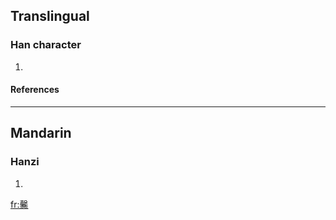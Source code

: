 ==Translingual==
===Han character===
{{Han char|rn=79|rad=殳|as=19|sn=23|four=4722<sub>7</sub>|canj=土水竹大月 (GEHKB)}}
# {{defn|Han|sort=殳19}}
====References====
{{Han ref|kx=0588.170|dkj=16711|dj=0980.220|hdz=32168.120|uh=6BCA|ud=27594|bh=F7E3|bd=63459}}

----
==Mandarin==
===Hanzi===
{{cmn-hanzi|pin=[[xiāo]] ([[xiao1]])|wg=hsiao<sup>1</sup>}}
# {{defn|Mandarin}}

[[fr:毊]]